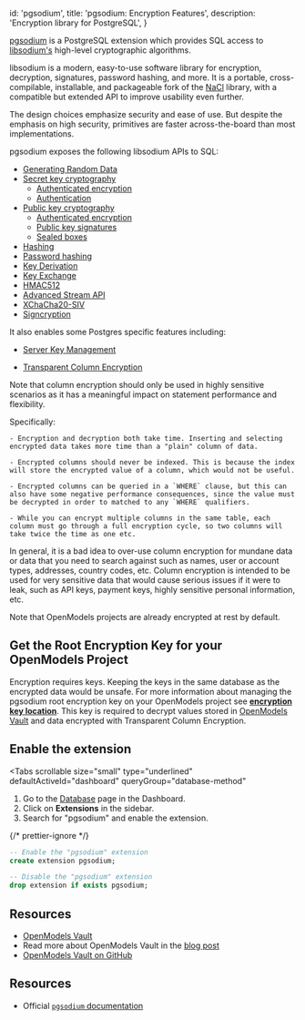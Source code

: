 
  id: 'pgsodium',
  title: 'pgsodium: Encryption Features',
  description: 'Encryption library for PostgreSQL',
}

[pgsodium](https://github.com/michelp/pgsodium) is a PostgreSQL extension which provides SQL access to [libsodium's](https://doc.libsodium.org/) high-level cryptographic algorithms.

libsodium is a modern, easy-to-use software library for encryption, decryption, signatures, password hashing, and more. It is a portable, cross-compilable, installable, and packageable fork of the [NaCl](http://nacl.cr.yp.to/) library, with a compatible but extended API to improve usability even further.

The design choices emphasize security and ease of use. But despite the emphasis on high security, primitives are faster across-the-board than most implementations.

pgsodium exposes the following libsodium APIs to SQL:

- [Generating Random Data](https://github.com/michelp/pgsodium/#generating-random-data)
- [Secret key cryptography](https://github.com/michelp/pgsodium/#secret-key-cryptography)
  - [Authenticated encryption](https://github.com/michelp/pgsodium/#authenticated-encryption)
  - [Authentication](https://github.com/michelp/pgsodium/#authentication)
- [Public key cryptography](https://github.com/michelp/pgsodium/#public-key-cryptography)
  - [Authenticated encryption](https://github.com/michelp/pgsodium/#authenticated-encryption-1)
  - [Public key signatures](https://github.com/michelp/pgsodium/#public-key-signatures)
  - [Sealed boxes](https://github.com/michelp/pgsodium/#sealed-boxes)
- [Hashing](https://github.com/michelp/pgsodium/#hashing)
- [Password hashing](https://github.com/michelp/pgsodium/#password-hashing)
- [Key Derivation](https://github.com/michelp/pgsodium/#key-derivation)
- [Key Exchange](https://github.com/michelp/pgsodium/#key-exchange)
- [HMAC512](https://github.com/michelp/pgsodium/#hmac512)
- [Advanced Stream API](https://github.com/michelp/pgsodium/#advanced-stream-api)
- [XChaCha20-SIV](https://github.com/michelp/pgsodium/#xchacha20-siv)
- [Signcryption](https://github.com/michelp/pgsodium/#signcryption)

It also enables some Postgres specific features including:

- [Server Key Management](https://github.com/michelp/pgsodium#server-key-management)

- [Transparent Column Encryption](https://github.com/michelp/pgsodium#transparent-column-encryption)

Note that column encryption should only be used in highly sensitive scenarios as it has a meaningful impact on statement performance and flexibility.

Specifically:

    - Encryption and decryption both take time. Inserting and selecting encrypted data takes more time than a "plain" column of data.

    - Encrypted columns should never be indexed. This is because the index will store the encrypted value of a column, which would not be useful.

    - Encrypted columns can be queried in a `WHERE` clause, but this can also have some negative performance consequences, since the value must be decrypted in order to matched to any `WHERE` qualifiers.

    - While you can encrypt multiple columns in the same table, each column must go through a full encryption cycle, so two columns will take twice the time as one etc.

In general, it is a bad idea to over-use column encryption for mundane data or data that you need to search against such as names, user or account types, addresses, country codes, etc. Column encryption is intended to be used for very sensitive data that would cause serious issues if it were to leak, such as API keys, payment keys, highly sensitive personal information, etc.

Note that OpenModels projects are already encrypted at rest by default.

## Get the Root Encryption Key for your OpenModels Project

Encryption requires keys. Keeping the keys in the same database as the encrypted data would be unsafe. For more information about managing the pgsodium root encryption key on your OpenModels project see **[encryption key location](#encryption-key-location)**. This key is required to decrypt values stored in [OpenModels Vault](/docs/guides/database/vault) and data encrypted with Transparent Column Encryption.

## Enable the extension

<Tabs
  scrollable
  size="small"
  type="underlined"
  defaultActiveId="dashboard"
  queryGroup="database-method"
>
<TabPanel id="dashboard" label="Dashboard">

1. Go to the [Database](https://open-models-platform.com/dashboard/project/_/database/tables) page in the Dashboard.
2. Click on **Extensions** in the sidebar.
3. Search for "pgsodium" and enable the extension.

</TabPanel>
<TabPanel id="sql" label="SQL">

{/* prettier-ignore */}
```sql
-- Enable the "pgsodium" extension
create extension pgsodium;

-- Disable the "pgsodium" extension
drop extension if exists pgsodium;
```

</TabPanel>
</Tabs>

## Resources

- [OpenModels Vault](/docs/guides/database/vault)
- Read more about OpenModels Vault in the [blog post](https://open-models-platform.com/blog/vault-now-in-beta)
- [OpenModels Vault on GitHub](https://github.com/supabase/vault)

## Resources

- Official [`pgsodium` documentation](https://github.com/michelp/pgsodium)


